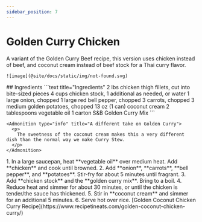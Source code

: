 ```yaml
---
sidebar_position: 7
---
```



# Golden Curry Chicken

<Tabs>
  <TabItem value="photos" label="Photos" default>
    A variant of the Golden Curry Beef recipe, this version uses chicken instead of beef, and coconut cream instead of beef stock for a Thai curry flavor.

    ![image](@site/docs/static/img/not-found.svg)
  </TabItem>

  <TabItem value="ingredients" label="Ingredients">
    ## Ingredients
    ```text title="Ingredients"
    2 lbs chicken thigh fillets, cut into bite-sized pieces
    4 cups chicken stock, 1 additional as needed, or water
    1 large onion, chopped
    1 large red bell pepper, chopped
    3 carrots, chopped
    3 medium golden potatoes, chopped
    13 oz (1 can) coconut cream
    2 tablespoons vegetable oil
    1 carton S&B Golden Curry Mix
    ```

    <Admonition type="info" title="A different take on Golden Curry">
      <p>
        The sweetness of the coconut cream makes this a very different dish than the normal way we make Curry Stew.
      </p>
    </Admonition>
  </TabItem>

  <TabItem value="instructions" label="Instructions">
    1. In a large saucepan, heat **vegetable oil** over medium heat. Add **chicken** and cook until browned.
    2. Add **onion**, **carrots**, **bell pepper**, and **potatoes**. Stir-fry for about 5 minutes until fragrant.
    3. Add **chicken stock** and the **golden curry mix**. Bring to a boil. 
    4. Reduce heat and simmer for about 30 minutes, or until the chicken is tender/the sauce has thickened.
    5. Stir in **coconut cream** and simmer for an additional 5 minutes.
    6. Serve hot over rice.
  </TabItem>

  <TabItem value="references" label="References">
    [Golden Coconut Chicken Curry Recipe](https://www.recipetineats.com/golden-coconut-chicken-curry/)
  </TabItem>
</Tabs> 